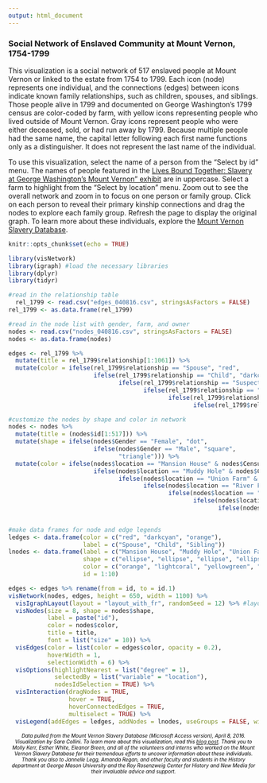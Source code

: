 ```yaml
---
output: html_document
---
```

<style type="text/css">
h6 { /* Header 6 */
 font-size: 10px;
 color: black;
 text-align: center
}
</style>

### Social Network of Enslaved Community at Mount Vernon, 1754-1799

This visualization is a social network of 517 enslaved people at Mount Vernon or linked to the estate from 1754 to 1799. Each icon (node) represents one individual, and the connections (edges) between icons indicate known family relationships, such as children, spouses, and siblings. Those people alive in 1799 and documented on George Washington's 1799 census are color-coded by farm, with yellow icons representing people who lived outside of Mount Vernon. Gray icons represent people who were either deceased, sold, or had run away by 1799. Because multiple people had the same name, the capital letter following each first name functions only as a distinguisher. It does not represent the last name of the individual.  

To use this visualization, select the name of a person from the "Select by id" menu. The names of people featured in the <a href="http://www.mountvernon.org/plan-your-visit/calendar/exhibitions/lives-bound-together-slavery-at-george-washingtons-mount-vernon/" target="blank">Lives Bound Together: Slavery at George Washington's Mount Vernon" exhibit</a> are in uppercase. Select a farm to highlight from the "Select by location" menu. Zoom out to see the overall network and zoom in to focus on one person or family group. Click on each person to reveal their primary kinship connections and drag the nodes to explore each family group. Refresh the page to display the original graph. To learn more about these individuals, explore the <a href="http://www.mountvernon.org/george-washington/slavery/slavery-database/" target="blank">Mount Vernon Slavery Database</a>.
```r
knitr::opts_chunk$set(echo = TRUE)
```

```r
library(visNetwork)
library(igraph) #load the necessary libraries
library(dplyr)
library(tidyr)
```

````r
#read in the relationship table 
  rel_1799 <- read.csv("edges_040816.csv", stringsAsFactors = FALSE) 
rel_1799 <- as.data.frame(rel_1799)

#read in the node list with gender, farm, and owner
nodes <- read.csv("nodes_040816.csv", stringsAsFactors = FALSE) 
nodes <- as.data.frame(nodes)
````

````r
edges <- rel_1799 %>%
  mutate(title = rel_1799$relationship[1:1061]) %>%
  mutate(color = ifelse(rel_1799$relationship == "Spouse", "red",
                        ifelse(rel_1799$relationship == "Child", "darkcyan",
                               ifelse(rel_1799$relationship == "Suspected Child", "darkcyan",
                                      ifelse(rel_1799$relationship == "Suspected Spouse", "red",
                                             ifelse(rel_1799$relationship == "Suspected Sibling", "orange",
                                                    ifelse(rel_1799$relationship == "Sibling", "orange", "gray"))))))) 
````

````r
#customize the nodes by shape and color in network
nodes <- nodes %>%
  mutate(title = (nodes$id[1:517])) %>%
  mutate(shape = ifelse(nodes$Gender == "Female", "dot", 
                        ifelse(nodes$Gender == "Male", "square", 
                               "triangle"))) %>%
  mutate(color = ifelse(nodes$location == "Mansion House" & nodes$Census == "1799", "orange",
                        ifelse(nodes$location == "Muddy Hole" & nodes$Census == "1799", "lightcoral",
                               ifelse(nodes$location == "Union Farm" & nodes$Census == "1799", "yellowgreen",
                                      ifelse(nodes$location == "River Farm" & nodes$Census == "1799", "royalblue",
                                             ifelse(nodes$location == "Dogue Run" & nodes$Census == "1799", "mediumturquoise",
                                                    ifelse(nodes$location == "Mill Complex" & nodes$Census == "1799", "mediumturquoise", 
                                                           ifelse(nodes$location == "Other Location" & nodes$Census == "1799", "gold", "lightgray"))))))))
                                                           
````

````r
#make data frames for node and edge legends  
ledges <- data.frame(color = c("red", "darkcyan", "orange"),
                     label = c("Spouse", "Child", "Sibling"))
lnodes <- data.frame(label = c("Mansion House", "Muddy Hole", "Union Farm", "River Farm", "Dogue Run", "Other Location", "Not Active", "Female", "Male", "Unknown"),
                     shape = c("ellipse", "ellipse", "ellipse", "ellipse", "ellipse", "ellipse", "ellipse", "dot", "square", "triangle"), 
                     color = c("orange", "lightcoral", "yellowgreen", "royalblue", "mediumturquoise", "gold", "lightgray", "lightgray", "lightgray", "lightgray"),
                     id = 1:10) 
````


```r
edges <- edges %>% rename(from = id, to = id.1)
visNetwork(nodes, edges, height = 650, width = 1100) %>%
  visIgraphLayout(layout = "layout_with_fr", randomSeed = 12) %>% #layout by family structure
  visNodes(size = 8, shape = nodes$shape, 
           label = paste("id"),
           color = nodes$color,
           title = title,
           font = list("size" = 10)) %>%
  visEdges(color = list(color = edges$color, opacity = 0.2),
           hoverWidth = 1,
           selectionWidth = 6) %>%
  visOptions(highlightNearest = list("degree" = 1),
             selectedBy = list("variable" = "location"),
             nodesIdSelection = TRUE) %>%
  visInteraction(dragNodes = TRUE,
                 hover = TRUE,
                 hoverConnectedEdges = TRUE,
                 multiselect = TRUE) %>%
  visLegend(addEdges = ledges, addNodes = lnodes, useGroups = FALSE, width = 0.12, position = "left")
````




###### Data pulled from the Mount Vernon Slavery Database (Microsoft Access version), April 8, 2016. Visualization by Sara Collini. To learn more about this visualization, read this <a href="http://www.saracollini.org/exploring-the-mount-vernon-enslaved-community-using-network-analysis/" target="blank">blog post</a>. Thank you to Molly Kerr, Esther White, Eleanor Breen, and all of the volunteers and interns who worked on the Mount Vernon Slavery Database for their tremendous efforts to uncover information about these individuals. Thank you also to Jannelle Legg, Amanda Regan, and other faculty and students in the History department at George Mason University and the Roy Rosenzweig Center for History and New Media for their invaluable advice and support. 
